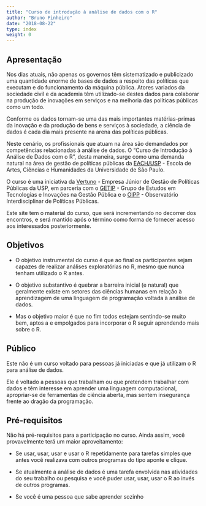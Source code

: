 ```yaml
---
title: "Curso de introdução à análise de dados com o R"
author: "Bruno Pinheiro"
date: "2018-08-22"
type: index
weight: 0
---
```


## Apresentação

Nos dias atuais, não apenas os governos têm sistematizado e publicizado uma quantidade enorme de bases de dados a respeito das políticas que executam e do funcionamento da máquina pública. Atores variados da sociedade civil e da academia têm utilizado-se destes dados para colaborar na produção de inovações em serviços e na melhoria das políticas públicas como um todo.

Conforme os dados tornam-se uma das mais importantes matérias-primas da inovação e da produção de bens e serviços à sociedade, a ciência de dados é cada dia mais presente na arena das políticas públicas.

Neste cenário, os profissionais que atuam na área são demandados por competências relacionadas à análise de dados. O "Curso de Introdução à Análise de Dados com o R", desta maneira, surge como uma demanda natural na área de gestão de políticas públicas da [EACH/USP](http://each.usp.br/) - Escola de Artes, Ciências e Humanidades da Universidade de São Paulo.

O curso é uma iniciativa da [Vertuno](http://vertunojr.wordpress.com/) - Empresa Júnior de Gestão de Políticas Públicas da USP, em parceria com o [GETIP](http://getip.net.br/) - Grupo de Estudos em Tecnologias e Inovações na Gestão Pública e o [OIPP](http://www5.each.usp.br/web/prof/oipp/) - Observatório Interdisciplinar de Políticas Públicas.

Este site tem o material do curso, que será incrementando no decorrer dos encontros, e será mantido após o término como forma de fornecer acesso aos interessados posteriormente.

## Objetivos

* O objetivo instrumental do curso é que ao final os participantes sejam capazes de realizar análises exploratórias no R, mesmo que nunca tenham utilizado o R antes.

* O objetivo substantivo é quebrar a barreira inicial (e natural) que geralmente existe em setores das ciências humanas em relação à aprendizagem de uma linguagem de programação voltada à análise de dados.

* Mas o objetivo maior é que no fim todos estejam sentindo-se muito bem, aptos a e empolgados para incorporar o R seguir aprendendo mais sobre o R.

## Público

Este não é um curso voltado para pessoas já iniciadas e que já utilizam o R para análise de dados.

Ele é voltado a pessoas que trabalham ou que pretendem trabalhar com dados e têm interesse em aprender uma linguagem computacional, apropriar-se de ferramentas de ciência aberta, mas sentem insegurança frente ao dragão da programação.

## Pré-requisitos

Não há pré-requisitos para a participação no curso. Ainda assim, você provavelmente terá um maior aproveitamento:

* Se usar, usar, usar e usar o R repetidamente para tarefas simples que antes você realizava com outros programas do tipo aponte e clique.

* Se atualmente a análise de dados é uma tarefa envolvida nas atividades do seu trabalho ou pesquisa e você puder usar, usar, usar o R ao invés de outros programas.

* Se você é uma pessoa que sabe aprender sozinho